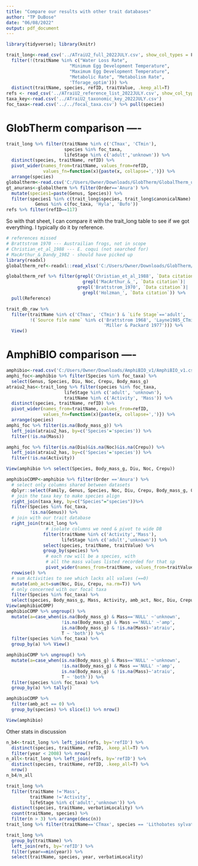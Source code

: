 ```yaml
---
title: "Compare our results with other trait databases"
author: "TP DuBose"
date: "06/08/2022"
output: pdf_document
---
```


```r
library(tidyverse); library(knitr)
```

```r
trait_long<-read_csv('../ATraiU2_full_2022JULY.csv', show_col_types = F) %>%
  filter(!(traitName %in% c("Water Loss Rate",
                        "Minimum Egg Development Temperature",
                        "Maximum Egg Development Temperature",
                        "Metabolic Rate", "Metabolism Rate",
                        'Tforage_optim'))) %>%
  distinct(traitName, species, refID, traitValue, .keep_all=T) 
refs <- read_csv('../ATraiU2_reference_list_2022JULY.csv', show_col_types = F) 
taxa_key<-read.csv('../ATraiU2_taxonomic_key_2022JULY.csv')
foc_taxa<-read.csv('../../focal_taxa.csv') %>% pull(species)
```
# GlobTherm comparison ----

```r
trait_long %>% filter(traitName %in% c('CTmax', 'CTmin'),
                      species %in% foc_taxa,
                      lifeStage %in% c('adult','unknown')) %>%
  distinct(species, traitName, refID) %>%
  pivot_wider(names_from=traitName, values_from=refID, 
              values_fn=function(x){paste(x, collapse=',')}) %>%
  arrange(species)
globaltherm<-read.csv('C:/Users/Owner/Downloads/GlobTherm/GlobalTherm_upload_02_11_17.csv')
gt_anurans<-globaltherm %>% filter(Order=='Anura') %>%
  mutate(species1=paste(Genus, Species)) %>%
  filter(species1 %in% c(trait_long$species, trait_long$canonicalName)|
           Genus %in% c(foc_taxa, 'Hyla', 'Bufo'))
refs %>% filter(refID==117)
```

So with that sheet, I can compare it with the trait_long table to see if we got everything. I typically do it by reference. 

```r
# references missed
# Brattstrom 1970 --- Austrailian frogs, not in scope
# Christian_et_al_1988 --- E. coqui (not searched for)
# MacArthur_&_Dandy_1982 - should have picked up
library(readxl)
globaltherm_ref<-readxl::read_xlsx('C:/Users/Owner/Downloads/GlobTherm/References_1_09_2017.xlsx')

globaltherm_ref %>% filter(grepl('Christian_et_al_1988', `Data citation`) | 
                             grepl('MacArthur_&_', `Data citation`)|
                           grepl('Brattstrom_1970', `Data citation`)|
                             grepl('Holzman_', `Data citation`)) %>% 
  pull(Reference)

trait_db_raw %>%
  filter(traitName %in% c('CTmax', 'CTmin') & `Life Stage`=='adult',
         !(`Source file name` %in% c('Brattstrom 1968', 'Layne1985_CTmin',
                                     'Miller & Packard 1977'))) %>%
  View()
```
# AmphiBIO comparison ---- 

```r
amphibio<-read.csv('C:/Users/Owner/Downloads/AmphiBIO_v1/AmphiBIO_v1.csv')
amphi_foc<-amphibio %>% filter(Species %in% foc_taxa) %>% 
  select(Genus, Species, Diu, Noc, Crepu, Body_mass_g) 
atraiu2_has<-trait_long %>% filter(species %in% foc_taxa,
                      lifeStage %in% c('adult', 'unknown'),
                      traitName %in% c('Activity', 'Mass')) %>%
  distinct(species, traitName, refID) %>%
  pivot_wider(names_from=traitName, values_from=refID, 
              values_fn=function(x){paste(x, collapse=',')}) %>%
  arrange(species)
amphi_foc %>% filter(is.na(Body_mass_g)) %>%
  left_join(atraiu2_has, by=c('Species'='species')) %>%
  filter(!is.na(Mass))

amphi_foc %>% filter(is.na(Diu)&is.na(Noc)&is.na(Crepu)) %>%
  left_join(atraiu2_has, by=c('Species'='species')) %>%
  filter(!is.na(Activity))
```

```r
View(amphibio %>% select(Species, Body_mass_g, Diu, Noc, Crepu))
```

```r
amphibioCOMP<-amphibio %>% filter(Order =='Anura') %>% 
  # select only columns shared between datasets
  dplyr::select(Family, Genus, Species, Noc, Diu, Crepu, Body_mass_g, OBS) %>% 
  # join the taxa key to make species align
  right_join(taxa_key, by=c("Species"="species"))%>%
  filter(Species %in% foc_taxa,
         !is.na(Genus)) %>%
  # join with our trait database
  right_join(trait_long %>% 
               # isolate columns we need & pivot to wide DB
              filter(traitName %in% c('Activity','Mass'), 
                     lifeStage %in% c('adult','unknown')) %>%
              select(species, traitName, traitValue) %>%
              group_by(species) %>% 
               # each row will be a species, with
               # all the mass values listed recorded for that sp
               pivot_wider(names_from=traitName, values_from=traitValue, values_fn=list), by=c('Species'='species')) %>%
  rowwise() %>%
  # sum Activities to see which lacks all values (==0)
  mutate(amb_act=sum(Noc, Diu, Crepu, na.rm=T)) %>%
  # only concerned with our focal taxa
  filter(Species %in% foc_taxa) %>%
  select(species, Body_mass_g, Mass, Activity, amb_act, Noc, Diu, Crepu, everything()) 
View(amphibioCOMP)
amphibioCOMP %>% ungroup() %>%
  mutate(a=case_when(is.na(Body_mass_g) & Mass=='NULL' ~'unknown',
                     !is.na(Body_mass_g) & Mass =='NULL' ~'amp',
                     is.na(Body_mass_g) & !is.na(Mass)~'atraiu',
                     T ~ 'both')) %>%
  filter(species %in% foc_taxa) %>% 
  group_by(a) %>% View()

amphibioCOMP %>% ungroup() %>%
  mutate(a=case_when(is.na(Body_mass_g) & Mass=='NULL' ~'unknown',
                     !is.na(Body_mass_g) & Mass =='NULL' ~'amp',
                     is.na(Body_mass_g) & !is.na(Mass)~'atraiu',
                     T ~ 'both')) %>%
  filter(species %in% foc_taxa) %>% 
  group_by(a) %>% tally()

amphibioCOMP %>% 
  filter(amb_act == 0) %>% 
  group_by(species) %>% slice(1) %>% nrow()

View(amphibio)
```

Other stats in discussion

```r
n_b4<-trait_long %>% left_join(refs, by='refID') %>%
  distinct(species, traitName, refID, .keep_all=T) %>%
  filter(year < 2008) %>% nrow()
n_all<-trait_long %>% left_join(refs, by='refID') %>%
  distinct(species, traitName, refID, .keep_all=T) %>%
  nrow()
n_b4/n_all
```

```r
trait_long %>%
  filter(traitName !='Mass',
         traitName !='Activity',
         lifeStage %in% c('adult','unknown')) %>%
  distinct(species, traitName, verbatimLocality) %>%
  count(traitName, species) %>%
  filter(n > 3) %>% arrange(desc(n))
trait_long %>% filter(traitName=='CTmax', species == 'Lithobates sylvaticus', lifeStage %in% c('adult','unknown'))
```


```r
trait_long %>%
  group_by(traitName) %>% 
  left_join(refs, by='refID') %>%
  filter(year==min(year)) %>%
  select(traitName, species, year, verbatimLocality)

```

